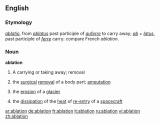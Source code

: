 ==English==
===Etymology===
{{L.}} ''[[ablatio]]'', from ''[[ablatus]]'' past participle of ''[[auferre]]'' to carry away; ''[[ab]]'' + ''[[latus]]'', past participle of ''[[ferre]]'' carry: compare French ''ablation''.

===Noun===
{{wikipedia}}
'''ablation'''
#A carrying or taking away; removal
#{{medicine}} the [[surgical]] [[removal]] of a body part; [[amputation]]
#{{geology}} the [[erosion]] of a [[glacier]]
# the [[dissipation]] of the [[heat]] of [[re-entry]] of a [[spacecraft]]

[[ar:ablation]]
[[de:ablation]]
[[fr:ablation]]
[[it:ablation]]
[[ru:ablation]]
[[vi:ablation]]
[[zh:ablation]]